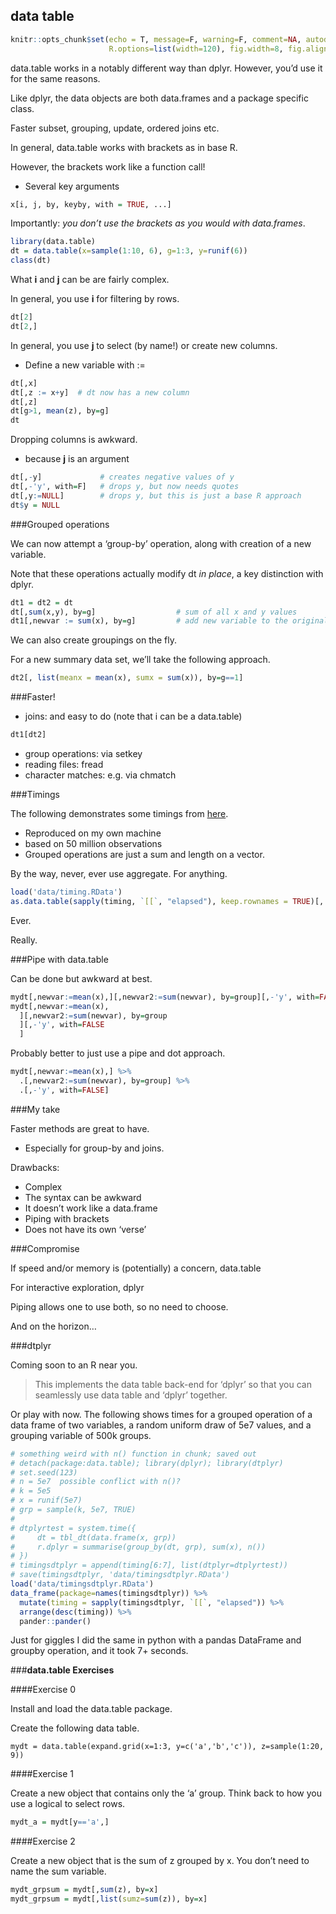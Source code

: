 ## data table


```r
knitr::opts_chunk$set(echo = T, message=F, warning=F, comment=NA, autodep=T, eval=FALSE, cache.rebuild=F, cache=F,
                      R.options=list(width=120), fig.width=8, fig.align = 'center')
```

<!-- whatever you do, don't put a dot in the title or it will read nothing beyond the title; no, escapes, quotes nor spans won't work because that would make sense. -->
<span class="pack">data.table</span> works in a notably different way than <span class="pack">dplyr</span>. However, you'd use it for the same reasons.

Like <span class="pack">dplyr</span>, the data objects are both <span class="objclass">data.frames</span> and a package specific class.

Faster subset, grouping, update, ordered joins etc.

In general, <span class="pack">data.table</span> works with brackets as in base R.

However, the brackets work like a function call!

- Several key arguments

```r
x[i, j, by, keyby, with = TRUE, ...]
```


Importantly: *you don't use the brackets as you would with data.frames*.

```r
library(data.table)
dt = data.table(x=sample(1:10, 6), g=1:3, y=runif(6))
class(dt)
```

What **i** and **j** can be are fairly complex. 

In general, you use **i** for filtering by rows.
 
```r
dt[2]
dt[2,]
```

In general, you use **j** to select (by name!) or create new columns.

- Define a new variable with <span class="func">:=</span>

 
```r
dt[,x]
dt[,z := x+y]  # dt now has a new column
dt[,z]
dt[g>1, mean(z), by=g]
dt
```


Dropping columns is awkward.

- because **j** is an argument

```r
dt[,-y]             # creates negative values of y
dt[,-'y', with=F]   # drops y, but now needs quotes
dt[,y:=NULL]        # drops y, but this is just a base R approach
dt$y = NULL
```




###Grouped operations

We can now attempt a 'group-by' operation, along with creation of a new variable.

Note that these operations actually modify <span class="objclass">dt</span> *in place*, a key distinction with <span class="pack">dplyr</span>.

```r
dt1 = dt2 = dt
dt[,sum(x,y), by=g]                  # sum of all x and y values
dt1[,newvar := sum(x), by=g]         # add new variable to the original data 
```


We can also create groupings on the fly.

For a new summary data set, we'll take the following approach.

```r
dt2[, list(meanx = mean(x), sumx = sum(x)), by=g==1]
```



###Faster!

- joins: and easy to do (note that i can be a data.table)

```r
dt1[dt2]
```

- group operations: via <span class="func">setkey</span>
- reading files: <span class="func">fread</span>
- character matches: e.g. via <span class="func">chmatch</span>


###Timings

The following demonstrates some timings from [here](http://stackoverflow.com/questions/3505701/r-grouping-functions-sapply-vs-lapply-vs-apply-vs-tapply-vs-by-vs-aggrega/34167477#34167477).

- Reproduced on my own machine
- based on 50 million observations
- Grouped operations are just a sum and length on a vector. 


By the way, never, ever use <span class="func">aggregate</span>. For anything.

```r
load('data/timing.RData')
as.data.table(sapply(timing, `[[`, "elapsed"), keep.rownames = TRUE)[,.(fun = V1, elapsed = V2)][order(-elapsed)]
```

Ever.

Really.

###Pipe with data.table

Can be done but awkward at best.

```r
mydt[,newvar:=mean(x),][,newvar2:=sum(newvar), by=group][,-'y', with=FALSE]
mydt[,newvar:=mean(x), 
  ][,newvar2:=sum(newvar), by=group
  ][,-'y', with=FALSE
  ]
```

Probably better to just use a pipe and dot approach.

```r
mydt[,newvar:=mean(x),] %>% 
  .[,newvar2:=sum(newvar), by=group] %>% 
  .[,-'y', with=FALSE]
```

###My take

Faster methods are great to have. 

  - Especially for group-by and joins.

Drawbacks:

- Complex
- The syntax can be awkward
- It doesn't work like a data.frame
- Piping with brackets
- Does not have its own 'verse'


###Compromise

If speed and/or memory is (potentially) a concern, data.table

For interactive exploration, dplyr

Piping allows one to use both, so no need to choose.

And on the horizon...

###dtplyr

Coming soon to an R near you.

> This implements the data table back-end for 'dplyr' so that you can seamlessly use data table and 'dplyr' together.


Or play with now. The following shows times for a grouped operation of a data frame of two variables, a random uniform draw of 5e7 values, and a grouping variable of 500k groups.

```r
# something weird with n() function in chunk; saved out
# detach(package:data.table); library(dplyr); library(dtplyr)
# set.seed(123)
# n = 5e7  possible conflict with n()?
# k = 5e5
# x = runif(5e7)
# grp = sample(k, 5e7, TRUE)
# 
# dtplyrtest = system.time({
#     dt = tbl_dt(data.frame(x, grp))
#     r.dplyr = summarise(group_by(dt, grp), sum(x), n())
# })
# timingsdtplyr = append(timing[6:7], list(dtplyr=dtplyrtest))
# save(timingsdtplyr, 'data/timingsdtplyr.RData')
load('data/timingsdtplyr.RData')
data_frame(package=names(timingsdtplyr)) %>% 
  mutate(timing = sapply(timingsdtplyr, `[[`, "elapsed")) %>% 
  arrange(desc(timing)) %>% 
  pander::pander()
```

Just for giggles I did the same in python with a pandas DataFrame and groupby operation, and it took 7+ seconds.



###**data.table Exercises**


####Exercise 0

Install and load the <span class="pack">data.table</span> package.

Create the following data table.

```
mydt = data.table(expand.grid(x=1:3, y=c('a','b','c')), z=sample(1:20, 9))
```

####Exercise 1

Create a new object that contains only the 'a' group. Think back to how you use a logical to select rows.

```r
mydt_a = mydt[y=='a',]
```


####Exercise 2

Create a new object that is the sum of z grouped by x. You don't need to name the sum variable.


```r
mydt_grpsum = mydt[,sum(z), by=x]
mydt_grpsum = mydt[,list(sumz=sum(z)), by=x]
```
